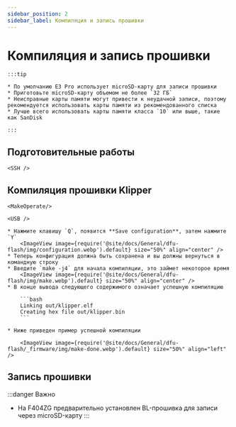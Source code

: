 ```yaml
---
sidebar_position: 2
sidebar_label: Компиляция и запись прошивки
---
```







# Компиляция и запись прошивки

    :::tip

    * По умолчанию E3 Pro использует microSD-карту для записи прошивки
    * Приготовьте microSD-карту объемом не более `32 ГБ`
    * Неисправные карты памяти могут привести к неудачной записи, поэтому рекомендуется использовать карты памяти из рекомендованного списка
    * Лучше всего использовать карты памяти класса `10` или выше, такие как SanDisk

    :::



## Подготовительные работы

    <SSH />

## Компиляция прошивки Klipper

    <MakeOperate/>

    <USB />

    * Нажмите клавишу `Q`, появится **Save configuration**, затем нажмите `Y`
        <ImageView image={require('@site/docs/General/dfu-flash/img/configuration.webp').default} size="50%" align="center" />
    * Теперь конфигурация должна быть сохранена и вы должны вернуться в командную строку
    * Введите `make -j4` для начала компиляции, это займет некоторое время
        <ImageView image={require('@site/docs/General/dfu-flash/img/make.webp').default} size="50%" align="center" />
    * В конце вывода следующего содержимого означает успешную компиляцию

        ```bash
        Linking out/klipper.elf
        Creating hex file out/klipper.bin
        ```
        
    * Ниже приведен пример успешной компиляции

        <ImageView image={require('@site/docs/General/dfu-flash/_firmware/img/make-done.webp').default} size="50%" align="left" />

## Запись прошивки

:::danger Важно
* На F404ZG предварительно установлен BL-прошивка для записи через microSD-карту
:::

    <TF />
